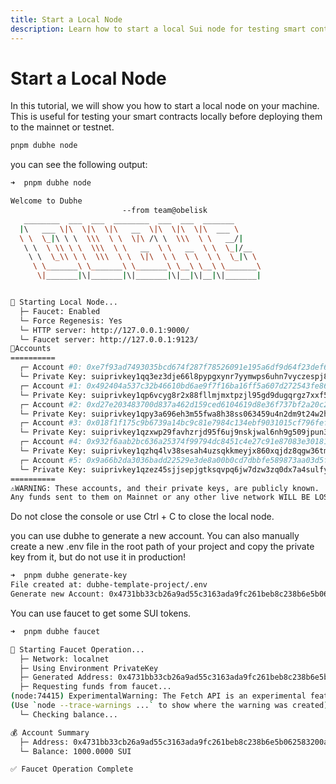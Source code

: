 ```yaml
---
title: Start a Local Node
description: Learn how to start a local Sui node for testing smart contracts locally
---
```


# Start a Local Node

In this tutorial, we will show you how to start a local node on your machine. This is useful for testing your smart contracts locally before deploying them to the mainnet or testnet.

```bash
pnpm dubhe node
```

you can see the following output:

```bash
➜  pnpm dubhe node

Welcome to Dubhe
                         --from team@obelisk
   ________  ___  ___  ________  ___  ___  _______
  |\   ___ \|\  \|\  \|\   __  \|\  \|\  \|\  ___ \
  \ \  \_|\ \ \  \\\  \ \  \|\ /\ \  \\\  \ \   __/|
   \ \  \ \\ \ \  \\\  \ \   __  \ \   __  \ \  \_|/__
    \ \  \_\\ \ \  \\\  \ \  \|\  \ \  \ \  \ \  \_|\ \
     \ \_______\ \_______\ \_______\ \__\ \__\ \_______\
      \|_______|\|_______|\|_______|\|__|\|__|\|_______|


🚀 Starting Local Node...
  ├─ Faucet: Enabled
  └─ Force Regenesis: Yes
  └─ HTTP server: http://127.0.0.1:9000/
  └─ Faucet server: http://127.0.0.1:9123/
📝Accounts
==========
  ┌─ Account #0: 0xe7f93ad7493035bcd674f287f78526091e195a6df9d64f23def61a7ce3adada9(1000 SUI)
  └─ Private Key: suiprivkey1qq3ez3dje66l8pypgxynr7yymwps6uhn7vyczespj84974j3zya0wdpu76v
  ┌─ Account #1: 0x492404a537c32b46610bd6ae9f7f16ba16ff5a607d272543fe86cada69d8cf44(1000 SUI)
  └─ Private Key: suiprivkey1qp6vcyg8r2x88fllmjmxtpzjl95gd9dugqrgz7xxf50w6rqdqzetg7x4d7s
  ┌─ Account #2: 0xd27e203483700d837a462d159ced6104619d8e36f737bf2a20c251153bf39f24(1000 SUI)
  └─ Private Key: suiprivkey1qpy3a696eh3m55fwa8h38ss063459u4n2dm9t24w2hlxxzjp2x34q8sdsnc
  ┌─ Account #3: 0x018f1f175c9b6739a14bc9c81e7984c134ebf9031015cf796fefcef04b8c4990(1000 SUI)
  └─ Private Key: suiprivkey1qzxwp29favhzrjd95f6uj9nskjwal6nh9g509jpun395y6g72d6jqlmps4c
  ┌─ Account #4: 0x932f6aab2bc636a25374f99794dc8451c4e27c91e87083e301816ed08bc98ed0(1000 SUI)
  └─ Private Key: suiprivkey1qzhq4lv38sesah4uzsqkkmeyjx860xqjdz8qgw36tmrdd5tnle3evxpng57
  ┌─ Account #5: 0x9a66b2da3036badd22529e3de8a00b0cd7dbbfe589873aa03d5f885f5f8c6501(1000 SUI)
  └─ Private Key: suiprivkey1qzez45sjjsepjgtksqvpq6jw7dzw3zq0dx7a4sulfypd73acaynw5jl9x2c
==========
⚠️WARNING: These accounts, and their private keys, are publicly known.
Any funds sent to them on Mainnet or any other live network WILL BE LOST.

```

<Warning>
Do not close the console or use Ctrl + C to close the local node.
</Warning>

you can use dubhe to generate a new account.
You can also manually create a new .env file in the root path of your project and copy the private key from it, but do not use it in production!

```bash
➜  pnpm dubhe generate-key
File created at: dubhe-template-project/.env
Generate new Account: 0x4731bb33cb26a9ad55c3163ada9fc261beb8c238b6e5b062583200a8a6516d1d
```

You can use faucet to get some SUI tokens.

```bash
➜  pnpm dubhe faucet

🌊 Starting Faucet Operation...
  ├─ Network: localnet
  ├─ Using Environment PrivateKey
  ├─ Generated Address: 0x4731bb33cb26a9ad55c3163ada9fc261beb8c238b6e5b062583200a8a6516d1d
  ├─ Requesting funds from faucet...
(node:74415) ExperimentalWarning: The Fetch API is an experimental feature. This feature could change at any time
(Use `node --trace-warnings ...` to show where the warning was created)
  └─ Checking balance...

💰 Account Summary
  ├─ Address: 0x4731bb33cb26a9ad55c3163ada9fc261beb8c238b6e5b062583200a8a6516d1d
  └─ Balance: 1000.0000 SUI

✅ Faucet Operation Complete
```